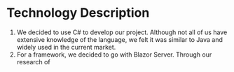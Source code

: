 # Technology Description

1. We decided to use C# to develop our project. Although not all of us have extensive knowledge of the language, we felt it was similar to Java and widely used in the current market.
2. For a framework, we decided to go with Blazor Server. Through our research of 